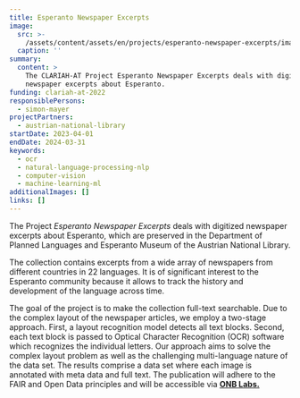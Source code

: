 ```yaml
---
title: Esperanto Newspaper Excerpts
image:
  src: >-
    /assets/content/assets/en/projects/esperanto-newspaper-excerpts/image/src.png
  caption: ''
summary:
  content: >
    The CLARIAH-AT Project Esperanto Newspaper Excerpts deals with digitized
    newspaper excerpts about Esperanto.
funding: clariah-at-2022
responsiblePersons:
  - simon-mayer
projectPartners:
  - austrian-national-library
startDate: 2023-04-01
endDate: 2024-03-31
keywords:
  - ocr
  - natural-language-processing-nlp
  - computer-vision
  - machine-learning-ml
additionalImages: []
links: []
---
```

The Project *Esperanto Newspaper Excerpts* deals with digitized newspaper excerpts about Esperanto, which are preserved in the Department of Planned Languages and Esperanto Museum of the Austrian National Library.

The collection contains excerpts from a wide array of newspapers from different countries in 22 languages. It is of significant interest to the Esperanto community because it allows to track the history and development of the language across time.

The goal of the project is to make the collection full-text searchable. Due to the complex layout of the newspaper articles, we employ a two-stage approach. First, a layout recognition model detects all text blocks. Second, each text block is passed to Optical Character Recognition (OCR) software which recognizes the individual letters. Our approach aims to solve the complex layout problem as well as the challenging multi-language nature of the data set. The results comprise a data set where each image is annotated with meta data and full text. The publication will adhere to the FAIR and Open Data principles and will be accessible via [**ONB Labs.**](https://labs.onb.ac.at/en/)
